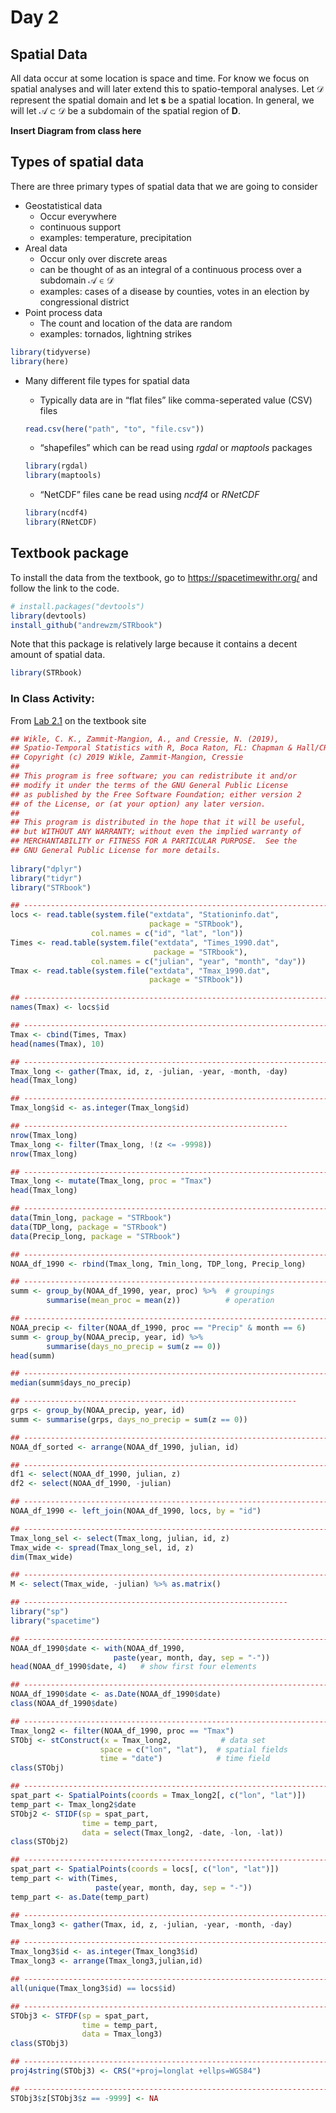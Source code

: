 # Day 2

## Spatial Data

All data occur at some location is space and time. For know we focus on spatial analyses and will later extend this to spatio-temporal analyses. Let $\mathcal{D}$ represent the spatial domain and let $\mathbf{s}$ be a spatial location. In general, we will let $\mathcal{A} \subset \mathcal{D}$ be a subdomain of the spatial region of $\mathbf{D}$. 

**Insert Diagram from class here**


## Types of spatial data

There are three primary types of spatial data that we are going to consider

* Geostatistical data
    * Occur everywhere
    * continuous support
    * examples: temperature, precipitation

* Areal data
    * Occur only over discrete areas
    * can be thought of as an integral of a continuous process over a subdomain $\mathcal{A} \in \mathcal{D}$
    * examples: cases of a disease by counties, votes in an election by congressional district
    
* Point process data
    * The count and location of the data are random
    * examples: tornados, lightning strikes
    
    
```r
library(tidyverse)
library(here)
```


* Many different file types for spatial data

    * Typically data are in "flat files" like comma-seperated value (CSV) files 
    
    ```r
    read.csv(here("path", "to", "file.csv"))
    ```
    
    * "shapefiles" which can be read using _rgdal_ or _maptools_ packages
    
    ```r
    library(rgdal)
    library(maptools)
    ```
    
    * "NetCDF" files cane be read using _ncdf4_ or _RNetCDF_
    
    ```r
    library(ncdf4)
    library(RNetCDF)
    ```
    
    
## Textbook package

To install the data from the textbook, go to [https://spacetimewithr.org/](https://spacetimewithr.org/) and follow the link to the code.

```r
# install.packages("devtools")
library(devtools)
install_github("andrewzm/STRbook")
```

Note that this package is relatively large because it contains a decent amount of spatial data. 


```r
library(STRbook)
```


### In Class Activity: 

From [Lab 2.1](https://spacetimewithr.org/code) on the textbook site

```r
## Wikle, C. K., Zammit-Mangion, A., and Cressie, N. (2019), 
## Spatio-Temporal Statistics with R, Boca Raton, FL: Chapman & Hall/CRC
## Copyright (c) 2019 Wikle, Zammit-Mangion, Cressie
##
## This program is free software; you can redistribute it and/or
## modify it under the terms of the GNU General Public License
## as published by the Free Software Foundation; either version 2
## of the License, or (at your option) any later version.
##
## This program is distributed in the hope that it will be useful,
## but WITHOUT ANY WARRANTY; without even the implied warranty of
## MERCHANTABILITY or FITNESS FOR A PARTICULAR PURPOSE.  See the
## GNU General Public License for more details.
                                        
library("dplyr")
library("tidyr")
library("STRbook")
```



```r
## ------------------------------------------------------------------------
locs <- read.table(system.file("extdata", "Stationinfo.dat",
                               package = "STRbook"),
                  col.names = c("id", "lat", "lon"))
Times <- read.table(system.file("extdata", "Times_1990.dat",
                                package = "STRbook"),
                  col.names = c("julian", "year", "month", "day"))
Tmax <- read.table(system.file("extdata", "Tmax_1990.dat",
                               package = "STRbook"))

## ------------------------------------------------------------------------
names(Tmax) <- locs$id

## ------------------------------------------------------------------------
Tmax <- cbind(Times, Tmax)
head(names(Tmax), 10)

## ------------------------------------------------------------------------
Tmax_long <- gather(Tmax, id, z, -julian, -year, -month, -day)
head(Tmax_long)

## ------------------------------------------------------------------------
Tmax_long$id <- as.integer(Tmax_long$id)

## -----------------------------------------------------------
nrow(Tmax_long)
Tmax_long <- filter(Tmax_long, !(z <= -9998))
nrow(Tmax_long)

## ------------------------------------------------------------------------
Tmax_long <- mutate(Tmax_long, proc = "Tmax")
head(Tmax_long)

## ------------------------------------------------------------------------
data(Tmin_long, package = "STRbook")
data(TDP_long, package = "STRbook")
data(Precip_long, package = "STRbook")

## ------------------------------------------------------------------------
NOAA_df_1990 <- rbind(Tmax_long, Tmin_long, TDP_long, Precip_long)

## ------------------------------------------------------------------------
summ <- group_by(NOAA_df_1990, year, proc) %>%  # groupings
        summarise(mean_proc = mean(z))          # operation

## ------------------------------------------------------------------------
NOAA_precip <- filter(NOAA_df_1990, proc == "Precip" & month == 6)
summ <- group_by(NOAA_precip, year, id) %>%
        summarise(days_no_precip = sum(z == 0))
head(summ)

## ------------------------------------------------------------------------
median(summ$days_no_precip)

## -------------------------------------------------------------
grps <- group_by(NOAA_precip, year, id)
summ <- summarise(grps, days_no_precip = sum(z == 0))

## ------------------------------------------------------------------------
NOAA_df_sorted <- arrange(NOAA_df_1990, julian, id)

## ------------------------------------------------------------------------
df1 <- select(NOAA_df_1990, julian, z)
df2 <- select(NOAA_df_1990, -julian)

## ------------------------------------------------------------------------
NOAA_df_1990 <- left_join(NOAA_df_1990, locs, by = "id")

## ------------------------------------------------------------------------
Tmax_long_sel <- select(Tmax_long, julian, id, z)
Tmax_wide <- spread(Tmax_long_sel, id, z)
dim(Tmax_wide)

## ------------------------------------------------------------------------
M <- select(Tmax_wide, -julian) %>% as.matrix()

## -----------------------------------------------------------
library("sp")
library("spacetime")

## ------------------------------------------------------------------------
NOAA_df_1990$date <- with(NOAA_df_1990,
                       paste(year, month, day, sep = "-"))
head(NOAA_df_1990$date, 4)   # show first four elements

## ------------------------------------------------------------------------
NOAA_df_1990$date <- as.Date(NOAA_df_1990$date)
class(NOAA_df_1990$date)

## ------------------------------------------------------------------------
Tmax_long2 <- filter(NOAA_df_1990, proc == "Tmax")
STObj <- stConstruct(x = Tmax_long2,           # data set
                    space = c("lon", "lat"),  # spatial fields
                    time = "date")            # time field
class(STObj)

## ------------------------------------------------------------------------
spat_part <- SpatialPoints(coords = Tmax_long2[, c("lon", "lat")])
temp_part <- Tmax_long2$date
STObj2 <- STIDF(sp = spat_part,
                time = temp_part,
                data = select(Tmax_long2, -date, -lon, -lat))
class(STObj2)

## ------------------------------------------------------------------------
spat_part <- SpatialPoints(coords = locs[, c("lon", "lat")])
temp_part <- with(Times,
                   paste(year, month, day, sep = "-"))
temp_part <- as.Date(temp_part)

## ------------------------------------------------------------------------
Tmax_long3 <- gather(Tmax, id, z, -julian, -year, -month, -day)

## ------------------------------------------------------------------------
Tmax_long3$id <- as.integer(Tmax_long3$id)
Tmax_long3 <- arrange(Tmax_long3,julian,id)

## ------------------------------------------------------------------------
all(unique(Tmax_long3$id) == locs$id)

## ------------------------------------------------------------------------
STObj3 <- STFDF(sp = spat_part,
                time = temp_part,
                data = Tmax_long3)
class(STObj3)

## ------------------------------------------------------------------------
proj4string(STObj3) <- CRS("+proj=longlat +ellps=WGS84")

## ------------------------------------------------------------------------
STObj3$z[STObj3$z == -9999] <- NA
```





